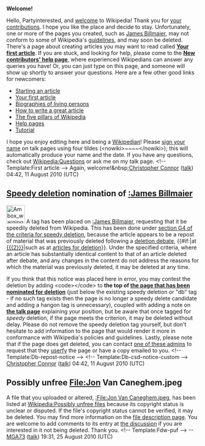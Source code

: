 <article id="28328484" title=User talk:Partyinterested>
	<talkpage id="28328484" title="User talk:Partyinterested">

'''Welcome!'''

Hello, Partyinterested, and [[Wikipedia:Welcome, newcomers|welcome]] to Wikipedia! Thank you for [[Special:Contributions/Partyinterested|your contributions]]. I hope you like the place and decide to stay. Unfortunately, one or more of the pages you created, such as [[James Billmaier]], may not conform to some of Wikipedia's [[Wikipedia:List of policies|guidelines]], and may soon be deleted. 
{{Quote box
 | quote  = You may also wish to consider using a Wizard to help you create articles. See the [[Wikipedia:Article wizard|Article Wizard]]. Thank you.
 | source = 
 | width  = 20%
 | align  = right
}}
There's a page about creating articles you may want to read called '''[[Wikipedia:Your first article|Your first article]]'''. If you are stuck, and looking for help, please come to the '''[[Wikipedia:New contributors' help page|New contributors' help page]]''', where experienced Wikipedians can answer any queries you have! Or, you can just type '''{{t|helpme}}''' on this page, and someone will show up shortly to answer your questions. Here are a few other good links for newcomers:
* [[Wikipedia:Starting an article|Starting an article]]
* [[Wikipedia:Your first article|Your first article]]
* [[Wikipedia:Biographies of living persons|Biographies of living persons]]
* [[Wikipedia:How to write a great article|How to write a great article]]
* [[Wikipedia:Five pillars|The five pillars of Wikipedia]]
* [[Help:Contents|Help pages]]
* [[Wikipedia:Tutorial|Tutorial]]
I hope you enjoy editing here and being a [[Wikipedia:Wikipedians|Wikipedian]]! Please [[Wikipedia:Signatures|sign your name]] on talk pages using four tildes (&lt;nowiki&gt;~~~~&lt;/nowiki&gt;); this will automatically produce your name and the date. If you have any questions, check out [[Wikipedia:Questions]] or ask me on my talk page. &lt;!-- Template:First article --&gt; Again, welcome!&amp;nbsp;[[User:Christopher Connor|Christopher Connor]] ([[User talk:Christopher Connor|talk]]) 04:42, 11 August 2010 (UTC)

==[[Wikipedia:Criteria for speedy deletion|Speedy deletion]] nomination of [[:James Billmaier]]==
[[Image:Ambox warning_pn.svg|48px|left]] A tag has been placed on [[:James Billmaier]], requesting that it be speedily deleted from Wikipedia. This has been done under [[WP:CSD#G4|section G4 of the criteria for speedy deletion]], because the article appears to be a repost of material that was previously deleted following a [[Wikipedia:Deletion debates|deletion debate]], {{#if:|at [[{{{2}}}]]|such as at [[Wikipedia:Articles for deletion|articles for deletion]]}}. Under the specified criteria, where an article has substantially identical content to that of an article deleted after debate, and any changes in the content do not address the reasons for which the material was previously deleted, it may be deleted at any time. 

If you think that this notice was placed here in error, you may contest the deletion by adding &lt;code&gt;{{tl|hangon}}&lt;/code&gt; to '''the top of [[:James Billmaier|the page that has been nominated for deletion]]''' (just below the existing speedy deletion or &quot;db&quot; tag - if no such tag exists then the page is no longer a speedy delete candidate and adding a hangon tag is unnecessary), coupled with adding a note on '''[[Talk:James Billmaier|the talk page]]''' explaining your position, but be aware that once tagged for ''speedy'' deletion, if the page meets the criterion, it may be deleted without delay. Please do not remove the speedy deletion tag yourself, but don't hesitate to add information to the page that would render it more in conformance with Wikipedia's policies and guidelines. Lastly, please note that if the page does get deleted, you can contact [[:Category:Wikipedia administrators who will provide copies of deleted articles|one of these admins]] to request that they  [[Wikipedia:Userfication#Userfication_of_deleted_content|userfy]] the page or have a copy emailed to you. &lt;!-- Template:Db-repost-notice --&gt; &lt;!-- Template:Db-csd-notice-custom --&gt; [[User:Christopher Connor|Christopher Connor]] ([[User talk:Christopher Connor|talk]]) 04:42, 11 August 2010 (UTC)

== Possibly unfree File:Jon Van Caneghem.jpeg ==
A file that you uploaded or altered, [[:File:Jon Van Caneghem.jpeg]], has been listed at [[Wikipedia:Possibly unfree files]] because its copyright status is unclear or disputed. If the file's copyright status cannot be verified, it may be deleted. You may find more information on the [[:File:Jon Van Caneghem.jpeg|file description page]]. You are welcome to add comments to its entry at [[Wikipedia:Possibly unfree files/2010 August 25#File:Jon Van Caneghem.jpeg|the discussion]] if you are interested in it not being deleted. Thank you. &lt;!-- Template:Fdw-puf --&gt; --[[User:MGA73|MGA73]] ([[User talk:MGA73|talk]]) 19:31, 25 August 2010 (UTC)
	</talkpage>
</article>